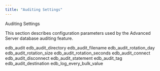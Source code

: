 ```yaml
---
title: "Auditing Settings"
---
```


<div class="index">

Auditing Settings

</div>

This section describes configuration parameters used by the Advanced Server database auditing feature.

<div class="toctree" data-maxdepth="3">

edb_audit edb_audit_directory edb_audit_filename edb_audit_rotation_day edb_audit_rotation_size edb_audit_rotation_seconds edb_audit_connect edb_audit_disconnect edb_audit_statement edb_audit_tag edb_audit_destination edb_log_every_bulk_value

</div>
